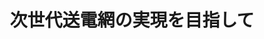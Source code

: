 ﻿---
title: "次世代送電網の実現を目指して"
category: "工学院"
vol: "72"
interviewee: "赤木 泰文"
url: ""
tags: []
pdf: "72-5-akagi.pdf"
career: ""
preface: "エネルギーの安定供給や低炭素社会の実現のた め、政府は太陽光発電の普及拡大を目指している。 具体的には、導入量を 2020 年までに現状の 20 倍 程度にすることを目標に掲げている。 そのためには、発電量が大きく変動する太陽光 発電の大規模導入に耐えられる送電網の実現が必 要不可欠であり、現在、次世代送電網を整備する 国家プロジェクトが目下進行中である。赤木先生 は、そのプロジェクトで電圧の安定化と電力の過 不足の解消を目的とした無効電力制御装置と電力 貯蔵装置の研究開発を担っている。"
---
